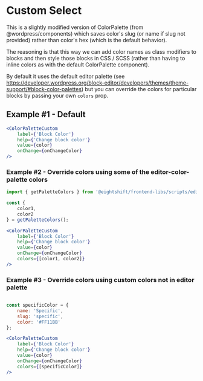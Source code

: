 # Custom Select

This is a slightly modified version of ColorPalette (from @wordpress/components) which saves color's slug (or name if slug not provided) rather than color's hex (which is the default behavior).

The reasoning is that this way we can add color names as class modifiers to blocks and then style those blocks in CSS / SCSS (rather than having to inline colors as with the default ColorPalette component).

By default it uses the default editor palette (see https://developer.wordpress.org/block-editor/developers/themes/theme-support/#block-color-palettes) but you can override the colors for particular blocks by passing your own `colors` prop.

## Example #1 - Default

```jsx
<ColorPaletteCustom
	label={'Block Color'}
	help={'Change block color'}
	value={color}
	onChange={onChangeColor}
/>
```

### Example #2 - Override colors using some of the editor-color-palette colors
```jsx
import { getPaletteColors } from '@eightshift/frontend-libs/scripts/editor';

const {
	color1,
	color2
} = getPaletteColors();

<ColorPaletteCustom
	label={'Block Color'}
	help={'Change block color'}
	value={color}
	onChange={onChangeColor}
	colors={[color1, color2]}
/>
```

### Example #3 - Override colors using custom colors not in editor palette
```jsx

const specificColor = {
	name: 'Specific',
	slug: 'specific',
	color: '#FF11BB'
};

<ColorPaletteCustom
	label={'Block Color'}
	help={'Change block color'}
	value={color}
	onChange={onChangeColor}
	colors={[specificColor]}
/>
```
